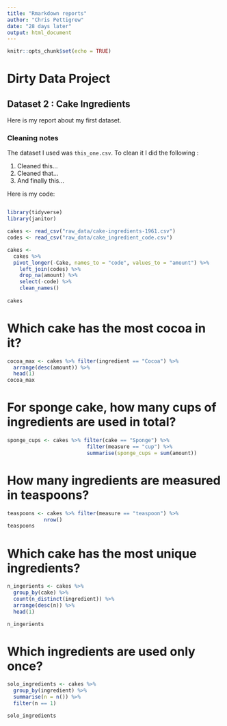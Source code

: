 ```yaml
---
title: "Rmarkdown reports"
author: "Chris Pettigrew"
date: "28 days later"
output: html_document
---
```


```r
knitr::opts_chunk$set(echo = TRUE)
```

# Dirty Data Project

## Dataset 2 : Cake Ingredients

Here is my report about my first dataset.  


### Cleaning notes


The dataset I used was `this_one.csv`. To clean it I did the following :

1. Cleaned this...   
2. Cleaned that... 
3. And finally this... 

Here is my code:

```r
```

```r
library(tidyverse)
library(janitor)
```

```r
cakes <- read_csv("raw_data/cake-ingredients-1961.csv")
codes <- read_csv("raw_data/cake_ingredient_code.csv")
```


```r
cakes <-
  cakes %>%
  pivot_longer(-Cake, names_to = "code", values_to = "amount") %>%
    left_join(codes) %>%
    drop_na(amount) %>%
    select(-code) %>%
    clean_names()
    
cakes
```

# Which cake has the most cocoa in it?
```r
cocoa_max <- cakes %>% filter(ingredient == "Cocoa") %>%
  arrange(desc(amount)) %>%
  head(1)
cocoa_max

```

# For sponge cake, how many cups of ingredients are used in total?
```r
sponge_cups <- cakes %>% filter(cake == "Sponge") %>%
                          filter(measure == "cup") %>%
                          summarise(sponge_cups = sum(amount))

```


# How many ingredients are measured in teaspoons?
```r
teaspoons <- cakes %>% filter(measure == "teaspoon") %>%
            nrow()
teaspoons
```

# Which cake has the most unique ingredients?
```r

n_ingerients <- cakes %>%
  group_by(cake) %>%
  count(n_distinct(ingredient)) %>%
  arrange(desc(n)) %>%
  head(1)

n_ingerients
```

# Which ingredients are used only once?
```r


solo_ingredients <- cakes %>%
  group_by(ingredient) %>%
  summarise(n = n()) %>%
  filter(n == 1)

solo_ingredients

```
